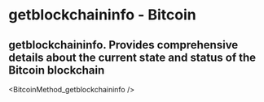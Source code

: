 # getblockchaininfo - Bitcoin

## getblockchaininfo. Provides comprehensive details about the current state and status of the Bitcoin blockchain


<BitcoinMethod_getblockchaininfo />
